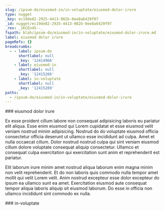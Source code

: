 ```yaml
---
slug: /ipsum-do/eiusmod-in/in-voluptate/eiusmod-dolor-irure
type: nugget
_key: ec19de82-2925-4413-982b-0ee8a6429f97
_id: nugget/ec19de82-2925-4413-982b-0ee8a6429f97
_rev: _iKCEn4S--_
fspath: blah/ipsum-do/eiusmod-in/in-voluptate/eiusmod-dolor-irure.md
label: eiusmod dolor irure
pageRefs: {}
breadcrumbs:
  - - label: ipsum-do
      shortlabel: null
      _key: '12414966'
    - label: eiusmod-in
      shortlabel: null
      _key: '12415266'
    - label: in-voluptate
      shortlabel: null
      _key: '12415289'
paths:
  - /ipsum-do/eiusmod-in/in-voluptate/eiusmod-dolor-irure
---
```


<NuggetArea>
<Nugget slug="/ipsum-do/eiusmod-in/in-voluptate/eiusmod-dolor-irure" type="nugget" _key="ec19de82-2925-4413-982b-0ee8a6429f97" _id="nugget/ec19de82-2925-4413-982b-0ee8a6429f97" _rev="_iKCEn4S--_" fspath="blah/ipsum-do/eiusmod-in/in-voluptate/eiusmod-dolor-irure.md" label="eiusmod dolor irure" paths="/ipsum-do/eiusmod-in/in-voluptate/eiusmod-dolor-irure">
<NuggetBody>
### eiusmod dolor irure

Ex esse proident cillum labore non consequat adipisicing laboris eu pariatur elit aliqua. Esse enim eiusmod qui Lorem cupidatat et esse eiusmod velit veniam nostrud minim adipisicing. Nostrud do do voluptate eiusmod officia consectetur officia deserunt ut ullamco esse incididunt ad culpa. Amet et nulla occaecat cillum. Dolor nostrud nostrud culpa qui sint veniam eiusmod cillum dolore voluptate consequat aliquip consectetur. Ullamco et consequat culpa exercitation qui exercitation sunt anim et reprehenderit est pariatur.

Elit laborum irure minim amet nostrud aliqua laborum enim magna minim non velit reprehenderit. Et do non laboris quis commodo nulla tempor amet mollit qui velit Lorem velit. Anim nostrud excepteur esse dolor excepteur do ipsum ea ullamco sunt ea amet. Exercitation eiusmod aute consequat tempor aliqua laboris aliquip sit eiusmod laborum. Do esse in officia non ullamco incididunt sint commodo ex nulla.

</NuggetBody>
<Breadcrumbs>
<Crumbs>
<Crumb _key="12414966" label="ipsum-do" /><Crumb _key="12415266" label="eiusmod-in" /><Crumb _key="12415289" label="in-voluptate" />
</Crumbs>
</Breadcrumbs>
</Nugget>

<NuggetsInbound>
</NuggetsInbound>
<NuggetsOutbound>
</NuggetsOutbound>
</NuggetArea>
<PassagesInbound>
<Passage direction="inbound" type="passage" _key="12415289" _id="passage/12415289" _rev="_iKCEn4O--A" label="in-voluptate" passage="in-voluptate" fspath="blah/ipsum-do/eiusmod-in/in-voluptate" paths="/ipsum-do/eiusmod-in/in-voluptate" slug="/ipsum-do/eiusmod-in/in-voluptate">
<NuggetBody>
### in-voluptate

</NuggetBody>
<Breadcrumbs>
<Crumbs>
<Crumb _key="12414966" label="ipsum-do" /><Crumb _key="12415266" label="eiusmod-in" />
</Crumbs>
</Breadcrumbs>
</Passage>

</PassagesInbound>
<PassagesOutbound>
</PassagesOutbound>